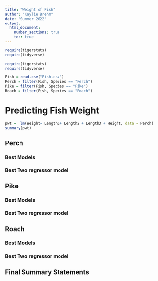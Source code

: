 ```yaml
---
title: "Weight of Fish"
author: "Kaylie Brehm"
date: "Summer 2022"
output: 
  html_document:
    number_sections: true
    toc: true
---
```



```r
require(tigerstats)
require(tidyverse)
```

```r
require(tigerstats)
require(tidyverse)

Fish = read.csv("Fish.csv")
Perch = filter(Fish, Species == "Perch")
Pike = filter(Fish, Species == "Pike")
Roach = filter(Fish, Species == "Roach")
```

# Predicting Fish Weight

```r

pwt =  lm(Weight~ Length1+ Length2 + Length3 + Height, data = Perch)
summary(pwt)
```


## Perch



### Best Models

### Best Two regressor model


## Pike

### Best Models

### Best Two regressor model

## Roach

### Best Models

### Best Two regressor model

## Final Summary Statements


